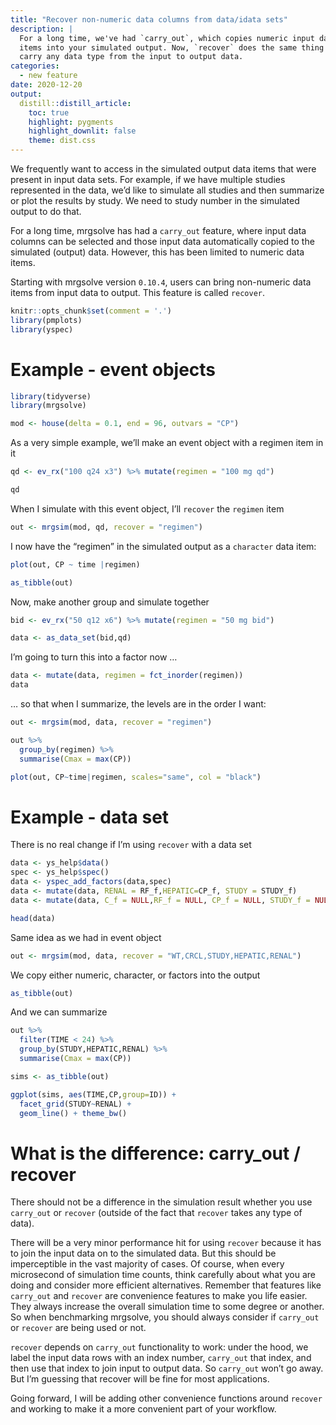 ```yaml
---
title: "Recover non-numeric data columns from data/idata sets"
description: |
  For a long time, we've had `carry_out`, which copies numeric input data set 
  items into your simulated output. Now, `recover` does the same thing but will
  carry any data type from the input to output data.
categories:
  - new feature
date: 2020-12-20
output: 
  distill::distill_article:
    toc: true
    highlight: pygments
    highlight_downlit: false 
    theme: dist.css
---
```


We frequently want to access in the simulated output data items that were 
present in input data sets. For example, if we have multiple studies represented
in the data, we'd like to simulate all studies and then summarize or plot the 
results by study.  We need to study number in the simulated output to do that.

For a long time, mrgsolve has had a `carry_out` feature, where input data columns
can be selected and those input data automatically copied to the simulated
(output) data. However, this has been limited to numeric data items.

Starting with mrgsolve version `0.10.4`, users can bring non-numeric data items 
from input data to output. This feature is called `recover`.

```r
knitr::opts_chunk$set(comment = '.')
library(pmplots)
library(yspec)
```

# Example - event objects

```r
library(tidyverse)
library(mrgsolve)

mod <- house(delta = 0.1, end = 96, outvars = "CP")
```

As a very simple example, we'll make an event object with a regimen item in 
it

```r
qd <- ev_rx("100 q24 x3") %>% mutate(regimen = "100 mg qd")

qd
```

When I simulate with this event object, I'll `recover` the `regimen` item

```r
out <- mrgsim(mod, qd, recover = "regimen")
```

I now have the "regimen" in the simulated output as a `character` data item:

```r
plot(out, CP ~ time |regimen)
```

```r
as_tibble(out)
```


Now, make another group and simulate together

```r
bid <- ev_rx("50 q12 x6") %>% mutate(regimen = "50 mg bid")

data <- as_data_set(bid,qd) 
```


I'm going to turn this into a  factor now ...

```r
data <- mutate(data, regimen = fct_inorder(regimen))
data
```

... so that when I summarize, the levels are in the order I want:

```r
out <- mrgsim(mod, data, recover = "regimen") 

out %>%
  group_by(regimen) %>% 
  summarise(Cmax = max(CP))
```

```r
plot(out, CP~time|regimen, scales="same", col = "black")
```


# Example - data set

There is no real change if I'm using `recover` with a data set

```r
data <- ys_help$data() 
spec <- ys_help$spec()
data <- yspec_add_factors(data,spec)
data <- mutate(data, RENAL = RF_f,HEPATIC=CP_f, STUDY = STUDY_f)
data <- mutate(data, C_f = NULL,RF_f = NULL, CP_f = NULL, STUDY_f = NULL)
```

```r
head(data)
```

Same idea as we had in event object


```r
out <- mrgsim(mod, data, recover = "WT,CRCL,STUDY,HEPATIC,RENAL")
```

We copy either numeric, character, or factors into the output

```r
as_tibble(out)
```

And we can summarize

```r
out %>% 
  filter(TIME < 24) %>%
  group_by(STUDY,HEPATIC,RENAL) %>%
  summarise(Cmax = max(CP))
```

```r
sims <- as_tibble(out)

ggplot(sims, aes(TIME,CP,group=ID)) + 
  facet_grid(STUDY~RENAL) + 
  geom_line() + theme_bw()
```

# What is the difference: carry_out / recover

There should not be a difference in the simulation result whether you use
`carry_out` or `recover` (outside of the fact that `recover` takes any type 
of data).  

There will be a very minor performance hit for using `recover` because it has to
join the input data on to the simulated data. But this should be imperceptible
in the vast majority of cases. Of course, when every microsecond of simulation
time counts, think carefully about what you are doing and consider more
efficient alternatives. Remember that features like `carry_out` and `recover`
are convenience features to make you life easier.  They always increase the
overall simulation time to some degree or another.  So when benchmarking
mrgsolve, you should always consider if `carry_out` or `recover` are being 
used or not.

`recover` depends on `carry_out` functionality to work: under the hood, we label
the input data rows with an index number, `carry_out` that index, and then use
that index to join input to output data.  So `carry_out` won't go away. But I'm
guessing that recover will be fine for most applications.

Going forward, I will be adding other convenience functions around `recover`
and working to make it a more convenient part of your workflow.  
